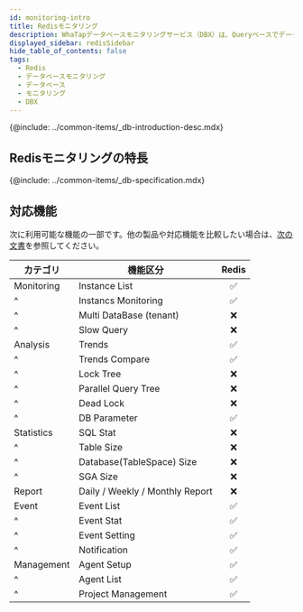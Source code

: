 ```yaml
---
id: monitoring-intro
title: Redisモニタリング
description: WhaTapデータベースモニタリングサービス（DBX）は、Queryベースでデータを収集し、性能モニタリングサービスを提供します。
displayed_sidebar: redisSidebar
hide_table_of_contents: false
tags:
  - Redis
  - データベースモニタリング
  - データベース
  - モニタリング
  - DBX
---
```


{@include: ../common-items/_db-introduction-desc.mdx} 

## Redisモニタリングの特長

{@include: ../common-items/_db-specification.mdx}

## 対応機能

次に利用可能な機能の一部です。他の製品や対応機能を比較したい場合は、[次の文書](../support-env#compare-db)を参照してください。

| カテゴリ       | 機能区分                            |              Redis              |
| ---------- | ------------------------------- | :-----------------------------: |
| Monitoring | Instance List                   | <span class='emoji-ok'>✅</span> |
| ^          | Instancs Monitoring             | <span class='emoji-ok'>✅</span> |
| ^          | Multi DataBase (tenant)         | <span class='emoji-no'>❌</span> |
| ^          | Slow Query                      | <span class='emoji-no'>❌</span> |
| Analysis   | Trends                          | <span class='emoji-ok'>✅</span> |
| ^          | Trends Compare                  | <span class='emoji-ok'>✅</span> |
| ^          | Lock Tree                       | <span class='emoji-no'>❌</span> |
| ^          | Parallel Query Tree             | <span class='emoji-no'>❌</span> |
| ^          | Dead Lock                       | <span class='emoji-no'>❌</span> |
| ^          | DB Parameter                    | <span class='emoji-ok'>✅</span> |
| Statistics | SQL Stat                        | <span class='emoji-no'>❌</span> |
| ^          | Table Size                      | <span class='emoji-no'>❌</span> |
| ^          | Database(TableSpace) Size       | <span class='emoji-no'>❌</span> |
| ^          | SGA Size                        | <span class='emoji-no'>❌</span> |
| Report     | Daily / Weekly / Monthly Report | <span class='emoji-no'>❌</span> |
| Event      | Event List                      | <span class='emoji-ok'>✅</span> |
| ^          | Event Stat                      | <span class='emoji-ok'>✅</span> |
| ^          | Event Setting                   | <span class='emoji-ok'>✅</span> |
| ^          | Notification                    | <span class='emoji-ok'>✅</span> |
| Management | Agent Setup                     | <span class='emoji-ok'>✅</span> |
| ^          | Agent List                      | <span class='emoji-ok'>✅</span> |
| ^          | Project Management              | <span class='emoji-ok'>✅</span> |
